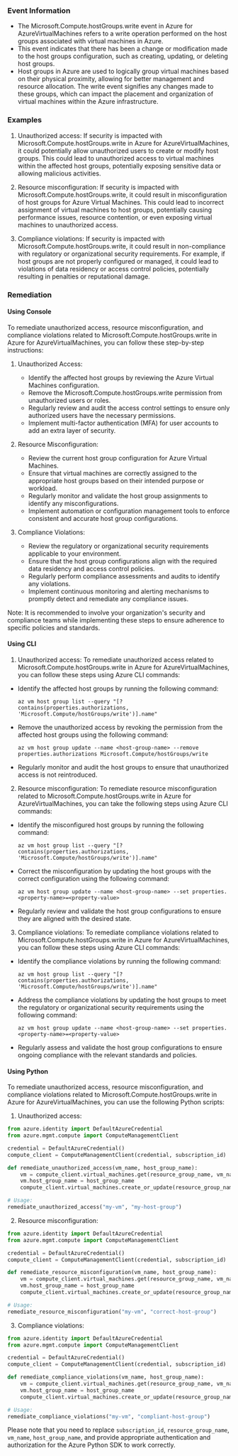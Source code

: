 
### Event Information

- The Microsoft.Compute.hostGroups.write event in Azure for AzureVirtualMachines refers to a write operation performed on the host groups associated with virtual machines in Azure.
- This event indicates that there has been a change or modification made to the host groups configuration, such as creating, updating, or deleting host groups.
- Host groups in Azure are used to logically group virtual machines based on their physical proximity, allowing for better management and resource allocation. The write event signifies any changes made to these groups, which can impact the placement and organization of virtual machines within the Azure infrastructure.


### Examples

1. Unauthorized access: If security is impacted with Microsoft.Compute.hostGroups.write in Azure for AzureVirtualMachines, it could potentially allow unauthorized users to create or modify host groups. This could lead to unauthorized access to virtual machines within the affected host groups, potentially exposing sensitive data or allowing malicious activities.

2. Resource misconfiguration: If security is impacted with Microsoft.Compute.hostGroups.write, it could result in misconfiguration of host groups for Azure Virtual Machines. This could lead to incorrect assignment of virtual machines to host groups, potentially causing performance issues, resource contention, or even exposing virtual machines to unauthorized access.

3. Compliance violations: If security is impacted with Microsoft.Compute.hostGroups.write, it could result in non-compliance with regulatory or organizational security requirements. For example, if host groups are not properly configured or managed, it could lead to violations of data residency or access control policies, potentially resulting in penalties or reputational damage.

### Remediation

#### Using Console

To remediate unauthorized access, resource misconfiguration, and compliance violations related to Microsoft.Compute.hostGroups.write in Azure for AzureVirtualMachines, you can follow these step-by-step instructions:

1. Unauthorized Access:
   - Identify the affected host groups by reviewing the Azure Virtual Machines configuration.
   - Remove the Microsoft.Compute.hostGroups.write permission from unauthorized users or roles.
   - Regularly review and audit the access control settings to ensure only authorized users have the necessary permissions.
   - Implement multi-factor authentication (MFA) for user accounts to add an extra layer of security.

2. Resource Misconfiguration:
   - Review the current host group configuration for Azure Virtual Machines.
   - Ensure that virtual machines are correctly assigned to the appropriate host groups based on their intended purpose or workload.
   - Regularly monitor and validate the host group assignments to identify any misconfigurations.
   - Implement automation or configuration management tools to enforce consistent and accurate host group configurations.

3. Compliance Violations:
   - Review the regulatory or organizational security requirements applicable to your environment.
   - Ensure that the host group configurations align with the required data residency and access control policies.
   - Regularly perform compliance assessments and audits to identify any violations.
   - Implement continuous monitoring and alerting mechanisms to promptly detect and remediate any compliance issues.

Note: It is recommended to involve your organization's security and compliance teams while implementing these steps to ensure adherence to specific policies and standards.

#### Using CLI

1. Unauthorized access: To remediate unauthorized access related to Microsoft.Compute.hostGroups.write in Azure for AzureVirtualMachines, you can follow these steps using Azure CLI commands:

- Identify the affected host groups by running the following command:
  ```
  az vm host group list --query "[?contains(properties.authorizations, 'Microsoft.Compute/hostGroups/write')].name"
  ```

- Remove the unauthorized access by revoking the permission from the affected host groups using the following command:
  ```
  az vm host group update --name <host-group-name> --remove properties.authorizations Microsoft.Compute/hostGroups/write
  ```

- Regularly monitor and audit the host groups to ensure that unauthorized access is not reintroduced.

2. Resource misconfiguration: To remediate resource misconfiguration related to Microsoft.Compute.hostGroups.write in Azure for AzureVirtualMachines, you can take the following steps using Azure CLI commands:

- Identify the misconfigured host groups by running the following command:
  ```
  az vm host group list --query "[?contains(properties.authorizations, 'Microsoft.Compute/hostGroups/write')].name"
  ```

- Correct the misconfiguration by updating the host groups with the correct configuration using the following command:
  ```
  az vm host group update --name <host-group-name> --set properties.<property-name>=<property-value>
  ```

- Regularly review and validate the host group configurations to ensure they are aligned with the desired state.

3. Compliance violations: To remediate compliance violations related to Microsoft.Compute.hostGroups.write in Azure for AzureVirtualMachines, you can follow these steps using Azure CLI commands:

- Identify the compliance violations by running the following command:
  ```
  az vm host group list --query "[?contains(properties.authorizations, 'Microsoft.Compute/hostGroups/write')].name"
  ```

- Address the compliance violations by updating the host groups to meet the regulatory or organizational security requirements using the following command:
  ```
  az vm host group update --name <host-group-name> --set properties.<property-name>=<property-value>
  ```

- Regularly assess and validate the host group configurations to ensure ongoing compliance with the relevant standards and policies.

#### Using Python

To remediate unauthorized access, resource misconfiguration, and compliance violations related to Microsoft.Compute.hostGroups.write in Azure for AzureVirtualMachines, you can use the following Python scripts:

1. Unauthorized access:
```python
from azure.identity import DefaultAzureCredential
from azure.mgmt.compute import ComputeManagementClient

credential = DefaultAzureCredential()
compute_client = ComputeManagementClient(credential, subscription_id)

def remediate_unauthorized_access(vm_name, host_group_name):
    vm = compute_client.virtual_machines.get(resource_group_name, vm_name)
    vm.host_group_name = host_group_name
    compute_client.virtual_machines.create_or_update(resource_group_name, vm_name, vm)

# Usage:
remediate_unauthorized_access("my-vm", "my-host-group")
```

2. Resource misconfiguration:
```python
from azure.identity import DefaultAzureCredential
from azure.mgmt.compute import ComputeManagementClient

credential = DefaultAzureCredential()
compute_client = ComputeManagementClient(credential, subscription_id)

def remediate_resource_misconfiguration(vm_name, host_group_name):
    vm = compute_client.virtual_machines.get(resource_group_name, vm_name)
    vm.host_group_name = host_group_name
    compute_client.virtual_machines.create_or_update(resource_group_name, vm_name, vm)

# Usage:
remediate_resource_misconfiguration("my-vm", "correct-host-group")
```

3. Compliance violations:
```python
from azure.identity import DefaultAzureCredential
from azure.mgmt.compute import ComputeManagementClient

credential = DefaultAzureCredential()
compute_client = ComputeManagementClient(credential, subscription_id)

def remediate_compliance_violations(vm_name, host_group_name):
    vm = compute_client.virtual_machines.get(resource_group_name, vm_name)
    vm.host_group_name = host_group_name
    compute_client.virtual_machines.create_or_update(resource_group_name, vm_name, vm)

# Usage:
remediate_compliance_violations("my-vm", "compliant-host-group")
```

Please note that you need to replace `subscription_id`, `resource_group_name`, `vm_name`, `host_group_name`, and provide appropriate authentication and authorization for the Azure Python SDK to work correctly.

